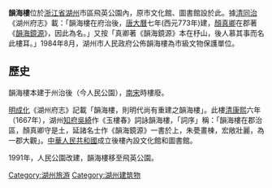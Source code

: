 {{文物保护单位
| 级别 = 市县级
| 省名 = 浙江省
| 市/县名 = 湖州市
| 图片 = 
| 名称 = 韻海樓
| 编号 = 不详
| 分类 = 古建筑
| 时代 = [[清|清]]
| 所在 = [[飛英街道|飛英街道]]环城北路
| 登录 = 1984年8月
}}

'''韻海樓'''位於[[浙江省|浙江省]][[湖州|湖州]]市區飛英公園內，原市文化館、圖書館設於此。據[[清|清]][[同治|同治]]《湖州府志》載：「韻海樓在府治後，[[唐|唐]][[大曆|大曆]]七年(西元773年)建，[[顏真卿|顏真卿]]在郡著《[[韻海鏡源|韻海鏡源]]》，因此為名。」又按「真卿著《韻海鏡源》本在杼山，後人慕其事而名此樓耳。」1984年8月，湖州市人民政府公佈韻海樓為市級文物保護單位。

== 歷史 ==

韻海樓本建于州治後（今人民公園），[[南宋|南宋]]時樓廢。

[[明|明]][[成化|成化]]《湖州府志》記載「韻海樓，則明代尚有重建之韻海樓」。此樓[[清|清]][[康熙|康熙]]六年（1667年），湖州[[知府|知府]][[吳綺|吳綺]]作《玉樓春》詞詠韻海樓，「詞序」稱：「韻海樓在郡治區，顏真卿守是土，延諸名士作《韻海鏡源》一書於上，朱甍畫棟，宏敞壯麗，為一郡大觀」。[[中華人民共和國|中華人民共和國]]成立後樓內設文化館和圖書館。

1991年，人民公園改建，韻海樓移至飛英公園。

[[Category:湖州旅游|Category:湖州旅游]]
[[Category:湖州建筑物|Category:湖州建筑物]]